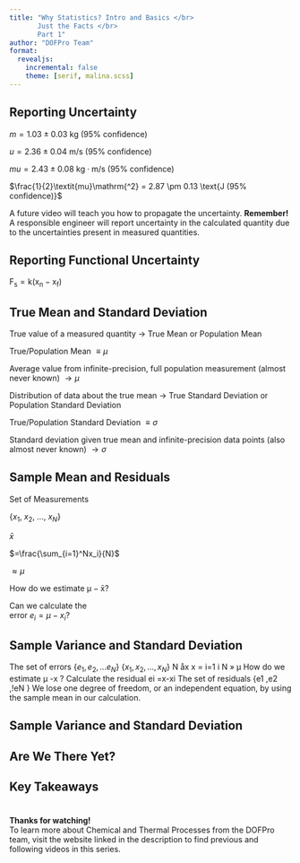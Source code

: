 ```yaml
---
title: "Why Statistics? Intro and Basics </br>
       Just the Facts </br>
       Part 1"
author: "DOFPro Team"
format: 
  revealjs:
    incremental: false
    theme: [serif, malina.scss]
---
```


## Reporting Uncertainty

::: {.bitlower .fragment}
$\textit{m} = 1.03 \pm 0.03 \text{ kg (95% confidence)}$
:::

::: {.lower .fragment}
$\textit{u} = 2.36 \pm 0.04 \text{ m/s (95% confidence)}$
:::

::: {.hmmlower .fragment}
$\textit{mu} = 2.43 \pm 0.08 \text{ }\text{ kg}\cdot\text{m/s }\text{ (95% confidence)}$
:::

::: {.lowerstill .fragment}
$\frac{1}{2}\textit{mu}\mathrm{^2} = 2.87 \pm 0.13 \text{J (95% confidence)}$
:::

::: {.lotslower .fragment}
A future video will teach you how to propagate the uncertainty. $\textbf{Remember!}$ A responsible engineer will report uncertainty in the calculated quantity due to the uncertainties present in measured quantities.
:::


## Reporting Functional Uncertainty

::: {.bitlower .fragment}
$\mathrm{F_s = k(x_n-x_f)}$
:::


## True Mean and Standard Deviation
::: {.fragment}
True value of a measured quantity $\rightarrow$ True Mean or Population Mean
:::

::: {.fragment}
True/Population Mean $\equiv \mu$
:::

::: {.fragment}
Average value from infinite-precision, full population measurement (almost never known) $\rightarrow \mu$ 
:::

::: {.fragment .littlelower}
Distribution of data about the true mean $\rightarrow$ True Standard Deviation or Population Standard Deviation
:::

::: {.fragment .littlelower}
True/Population Standard Deviation $\equiv \sigma$
:::

::: {.fragment .littlelower}
 Standard deviation given true mean and infinite-precision data points (also almost never known) $\rightarrow \sigma$
:::


## Sample Mean and Residuals

::: {.fragment .bitlower}
Set of Measurements
:::

::: {.fragment .measurement1 .bitlower}
 $\{x_1,\ x_2,\ \ldots,\ x_N\}$
:::

::: {.fragment .xbar .lowerstill}
$\bar{x}$
:::

::: {.fragment .tinybitright .hmlower}
$=\frac{\sum_{i=1}^Nx_i}{N}$
:::

::: {.fragment .right .bitlower}
$\approx\mu$
:::

::: {.fragment .evenlower .bitleft}
How do we estimate $\mathrm{\mu - \bar{x}}$?
:::

::: {.fragment .toohigh .rightarrow}
Can we calculate the </br> error $\text{ }\text{ }e_i =\mu-x_i$?
:::

## Sample Variance and Standard Deviation


The set of errors $\{e_1,e_2,\ldots e_N\}$
$\{x_1,x_2,\dots , x_N\}$ N
åx x = i=1
i N
» μ
How do we estimate μ -x ?
Calculate the residual
ei =x-xi The set of residuals {e1 ,e2 ,!eN }
We lose one degree of freedom, or an independent equation, by using the sample mean in our calculation. 

## Sample Variance and Standard Deviation

## Are We There Yet?


## Key Takeaways


# 

::: {.bigger .centered}
 $\textbf{Thanks for watching!}$ </br> To learn more about Chemical and Thermal Processes from the DOFPro team, visit the website linked in the description to find previous and following videos in this series.
:::
